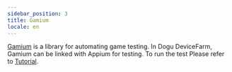 ```yaml
---
sidebar_position: 3
title: Gamium
locale: en
---
```


[Gamium](https://gamium.dogutech.io/) is a library for automating game testing. In Dogu DeviceFarm, Gamium can be linked with Appium for testing. To run the test Please refer to [Tutorial](/get-started/tutorials/gamium).
